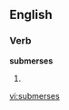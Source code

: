 
==English==

===Verb===
'''submerses'''

# {{third-person singular of|[[submerse]]}}

[[vi:submerses]]
